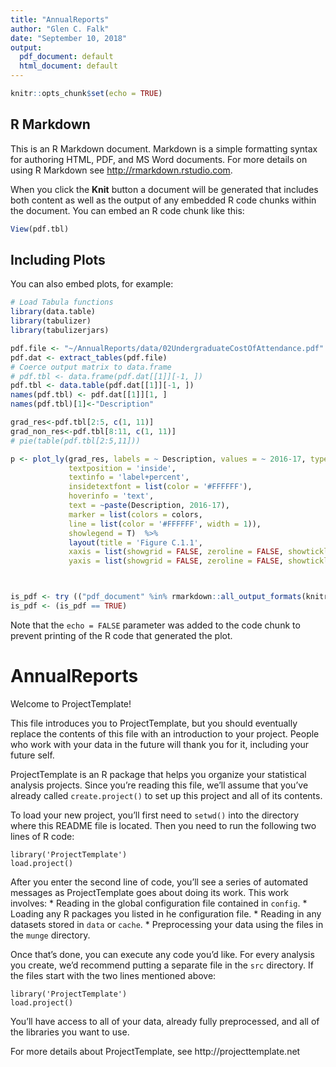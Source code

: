 ```yaml
---
title: "AnnualReports"
author: "Glen C. Falk"
date: "September 10, 2018"
output:
  pdf_document: default
  html_document: default
---
```


```r
knitr::opts_chunk$set(echo = TRUE)
```

## R Markdown

This is an R Markdown document. Markdown is a simple formatting syntax for authoring HTML, PDF, and MS Word documents. For more details on using R Markdown see <http://rmarkdown.rstudio.com>.

When you click the **Knit** button a document will be generated that includes both content as well as the output of any embedded R code chunks within the document. You can embed an R code chunk like this:

```r
View(pdf.tbl)
```

## Including Plots

You can also embed plots, for example:

```r
# Load Tabula functions
library(data.table)
library(tabulizer)
library(tabulizerjars)

pdf.file <- "~/AnnualReports/data/02UndergraduateCostOfAttendance.pdf"          # Define path to PDF file
pdf.dat <- extract_tables(pdf.file)                                             # Extract data table
# Coerce output matrix to data.frame
# pdf.tbl <- data.frame(pdf.dat[[1]][-1, ])
pdf.tbl <- data.table(pdf.dat[[1]][-1, ])                                       # Coerce output matrix to data.table
names(pdf.tbl) <- pdf.dat[[1]][1, ]
names(pdf.tbl)[1]<-"Description"

grad_res<-pdf.tbl[2:5, c(1, 11)]
grad_non_res<-pdf.tbl[8:11, c(1, 11)]
# pie(table(pdf.tbl[2:5,11]))                                                   # create pie chart

p <- plot_ly(grad_res, labels = ~ Description, values = ~ 2016-17, type = 'pie', 
             textposition = 'inside', 
             textinfo = 'label+percent', 
             insidetextfont = list(color = '#FFFFFF'), 
             hoverinfo = 'text', 
             text = ~paste(Description, 2016-17),
             marker = list(colors = colors,                                                                
             line = list(color = '#FFFFFF', width = 1)),
             showlegend = T)  %>%
             layout(title = 'Figure C.1.1',
             xaxis = list(showgrid = FALSE, zeroline = FALSE, showticklabels = FALSE),
             yaxis = list(showgrid = FALSE, zeroline = FALSE, showticklabels = FALSE))



is_pdf <- try (("pdf_document" %in% rmarkdown::all_output_formats(knitr::current_input())), silent=TRUE)
is_pdf <- (is_pdf == TRUE)

```

Note that the `echo = FALSE` parameter was added to the code chunk to prevent printing of the R code that generated the plot.

# AnnualReports

Welcome to ProjectTemplate!

This file introduces you to ProjectTemplate, but you should eventually replace
the contents of this file with an introduction to your project. People who
work with your data in the future will thank you for it, including your future
self.

ProjectTemplate is an R package that helps you organize your statistical
analysis projects. Since you're reading this file, we'll assume that you've
already called `create.project()` to set up this project and all of its
contents.

To load your new project, you'll first need to `setwd()` into the directory
where this README file is located. Then you need to run the following two
lines of R code:

	library('ProjectTemplate')
	load.project()

After you enter the second line of code, you'll see a series of automated
messages as ProjectTemplate goes about doing its work. This work involves:
* Reading in the global configuration file contained in `config`.
* Loading any R packages you listed in he configuration file.
* Reading in any datasets stored in `data` or `cache`.
* Preprocessing your data using the files in the `munge` directory.

Once that's done, you can execute any code you'd like. For every analysis
you create, we'd recommend putting a separate file in the `src` directory.
If the files start with the two lines mentioned above:

	library('ProjectTemplate')
	load.project()

You'll have access to all of your data, already fully preprocessed, and
all of the libraries you want to use.

For more details about ProjectTemplate, see http://projecttemplate.net

